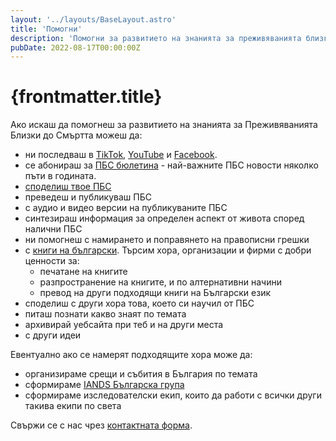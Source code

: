 ```yaml
---
layout: '../layouts/BaseLayout.astro'
title: 'Помогни'
description: 'Помогни за развитието на знанията за преживяванията близки до смъртта'
pubDate: 2022-08-17T00:00:00Z
---
```


# {frontmatter.title}

Ако искаш да помогнеш за развитието на знанията за Преживяванията Близки до Смъртта можеш да:

- ни последваш в <a href="https://tiktok.com/@ndebg" target="_blank">TikTok</a>, <a href="https://www.youtube.com/channel/UCGjF_sRxrJ1_IXMGP8Ns10w" target="_blank">YouTube</a> и <a href="https://www.facebook.com/ndebulgaria/" target="_blank">Facebook</a>.
- се абонираш за <a href="/newsletter/">ПБС бюлетина</a> - най-важните ПБС новости няколко пъти в годината.
- [споделиш твое ПБС](/share/)
- преведеш и публикуваш ПБС
- с аудио и видео версии на публикуваните ПБС
- синтезираш информация за определен аспект от живота според налични ПБС
- ни помогнеш с намирането и поправянето на правописни грешки
- с [книги на български](/share/). Търсим хора, организации и фирми с добри ценности за:
  - печатане на книгите
  - разпространение на книгите, и по алтернативни начини 
  - превод на други подходящи книги на Български език
- споделиш с други хора това, което си научил от ПБС
- питаш познати какво знаят по темата
- архивирай уебсайта при теб и на други места
- с други идеи

Евентуално ако се намерят подходящите хора може да:
- организираме срещи и събития в България по темата
- сформираме [IANDS Българска група](https://isgo.iands.org/local-groups/local-groups-how-to-start-a-group/)
- сформираме изследователски екип, които да работи с всички други такива екипи по света

Свържи се с нас чрез [контактната форма](/contact/).